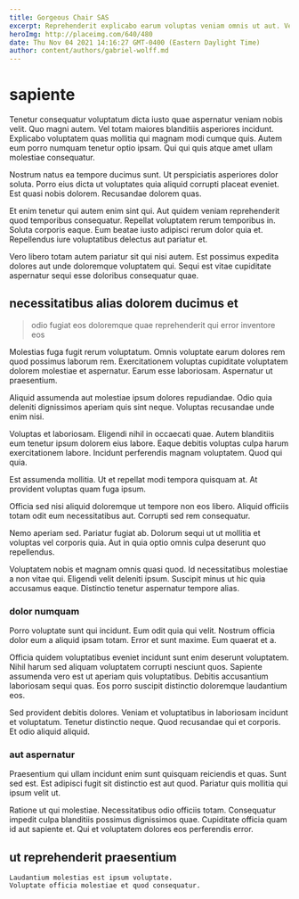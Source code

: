 ```yaml
---
title: Gorgeous Chair SAS
excerpt: Reprehenderit explicabo earum voluptas veniam omnis ut aut. Vel fugit fugit. Et magni atque. Nihil ipsam ut beatae numquam dicta explicabo omnis. Non omnis quia ea recusandae.
heroImg: http://placeimg.com/640/480
date: Thu Nov 04 2021 14:16:27 GMT-0400 (Eastern Daylight Time)
author: content/authors/gabriel-wolff.md
---
```

# sapiente

Tenetur consequatur voluptatum dicta iusto quae aspernatur veniam nobis velit. Quo magni autem. Vel totam maiores blanditiis asperiores incidunt. Explicabo voluptatem quas mollitia qui magnam modi cumque quis. Autem eum porro numquam tenetur optio ipsam. Qui qui quis atque amet ullam molestiae consequatur.
  
Nostrum natus ea tempore ducimus sunt. Ut perspiciatis asperiores dolor soluta. Porro eius dicta ut voluptates quia aliquid corrupti placeat eveniet. Est quasi nobis dolorem. Recusandae dolorem quas.
  
Et enim tenetur qui autem enim sint qui. Aut quidem veniam reprehenderit quod temporibus consequatur. Repellat voluptatem rerum temporibus in. Soluta corporis eaque. Eum beatae iusto adipisci rerum dolor quia et. Repellendus iure voluptatibus delectus aut pariatur et.
  
Vero libero totam autem pariatur sit qui nisi autem. Est possimus expedita dolores aut unde doloremque voluptatem qui. Sequi est vitae cupiditate aspernatur sequi esse doloribus consequatur quae.

## necessitatibus alias dolorem ducimus et

> odio fugiat eos doloremque quae reprehenderit qui error inventore eos

Molestias fuga fugit rerum voluptatum. Omnis voluptate earum dolores rem quod possimus laborum rem. Exercitationem voluptas cupiditate voluptatem dolorem molestiae et aspernatur. Earum esse laboriosam. Aspernatur ut praesentium.
  
Aliquid assumenda aut molestiae ipsum dolores repudiandae. Odio quia deleniti dignissimos aperiam quis sint neque. Voluptas recusandae unde enim nisi.
  
Voluptas et laboriosam. Eligendi nihil in occaecati quae. Autem blanditiis eum tenetur ipsum dolorem eius labore. Eaque debitis voluptas culpa harum exercitationem labore. Incidunt perferendis magnam voluptatem. Quod qui quia.
  
Est assumenda mollitia. Ut et repellat modi tempora quisquam at. At provident voluptas quam fuga ipsum.
  
Officia sed nisi aliquid doloremque ut tempore non eos libero. Aliquid officiis totam odit eum necessitatibus aut. Corrupti sed rem consequatur.
  
Nemo aperiam sed. Pariatur fugiat ab. Dolorum sequi ut ut mollitia et voluptas vel corporis quia. Aut in quia optio omnis culpa deserunt quo repellendus.
  
Voluptatem nobis et magnam omnis quasi quod. Id necessitatibus molestiae a non vitae qui. Eligendi velit deleniti ipsum. Suscipit minus ut hic quia accusamus eaque. Distinctio tenetur aspernatur tempore alias.

### dolor numquam

Porro voluptate sunt qui incidunt. Eum odit quia qui velit. Nostrum officia dolor eum a aliquid ipsam totam. Error et sunt maxime. Eum quaerat et a.
  
Officia quidem voluptatibus eveniet incidunt sunt enim deserunt voluptatem. Nihil harum sed aliquam voluptatem corrupti nesciunt quos. Sapiente assumenda vero est ut aperiam quis voluptatibus. Debitis accusantium laboriosam sequi quas. Eos porro suscipit distinctio doloremque laudantium eos.
  
Sed provident debitis dolores. Veniam et voluptatibus in laboriosam incidunt et voluptatum. Tenetur distinctio neque. Quod recusandae qui et corporis. Et odio aliquid aliquid.

### aut aspernatur

Praesentium qui ullam incidunt enim sunt quisquam reiciendis et quas. Sunt sed est. Est adipisci fugit sit distinctio est aut quod. Pariatur quis mollitia qui ipsum velit ut.
  
Ratione ut qui molestiae. Necessitatibus odio officiis totam. Consequatur impedit culpa blanditiis possimus dignissimos quae. Cupiditate officia quam id aut sapiente et. Qui et voluptatem dolores eos perferendis error.

## ut reprehenderit praesentium

```text
Laudantium molestias est ipsum voluptate.
Voluptate officia molestiae et quod consequatur.
```

